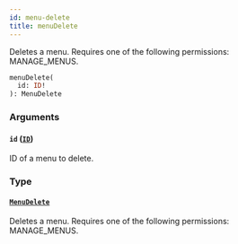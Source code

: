```yaml
---
id: menu-delete
title: menuDelete
---
```


Deletes a menu. Requires one of the following permissions: MANAGE_MENUS.

```graphql
menuDelete(
  id: ID!
): MenuDelete
```

### Arguments

#### `id` ([`ID`](../../../developer/api-reference/scalars/id))

ID of a menu to delete.

### Type

#### [`MenuDelete`](../../../developer/api-reference/objects/menu-delete)

Deletes a menu. Requires one of the following permissions: MANAGE_MENUS.

